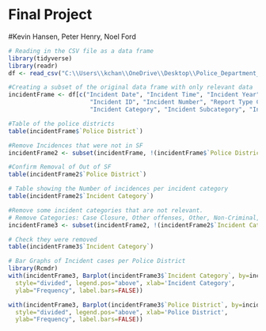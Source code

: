 # Final Project
#Kevin Hansen, Peter Henry, Noel Ford

```{r}
# Reading in the CSV file as a data frame
library(tidyverse)
library(readr)
df <- read_csv("C:\\Users\\kchan\\OneDrive\\Desktop\\Police_Department_Incident_Reports__2018_to_Present_20240208.csv")
```

```{r}
#Creating a subset of the original data frame with only relevant data
incidentFrame <- df[c("Incident Date", "Incident Time", "Incident Year", "Incident Day of Week",
                       "Incident ID", "Incident Number", "Report Type Code", "Report Type Description", "Incident Code",
                       "Incident Category", "Incident Subcategory", "Incident Description", "Police District")]
```

```{r}
#Table of the police districts
table(incidentFrame$`Police District`)

#Remove Incidences that were not in SF
incidentFrame2 <- subset(incidentFrame, !(incidentFrame$`Police District` %in% c("Out of SF"))) 

#Confirm Removal of Out of SF
table(incidentFrame2$`Police District`)

```

```{r}
# Table showing the Number of incidences per incident category
table(incidentFrame2$`Incident Category`)

#Remove some incident categories that are not relevant.
# Remove Categories: Case Closure, Other offenses, Other, Non-Criminal, Other Miscellaneous 
incidentFrame3 <- subset(incidentFrame2, !(incidentFrame2$`Incident Category` %in% c("Case Closure","Other offenses", "Other", "Non-Criminal", "Other Miscellaneous"))) 

# Check they were removed                     
table(incidentFrame3$`Incident Category`)
```

```{r}
# Bar Graphs of Incident cases per Police District
library(Rcmdr)
with(incidentFrame3, Barplot(incidentFrame3$`Incident Category`, by=incidentFrame3$`Police District`, 
  style="divided", legend.pos="above", xlab='Incident Category', 
  ylab="Frequency", label.bars=FALSE))

with(incidentFrame3, Barplot(incidentFrame3$`Police District`, by=incidentFrame3$`Incident Category`, 
  style="divided", legend.pos="above", xlab='Police District', 
  ylab="Frequency", label.bars=FALSE))
```
